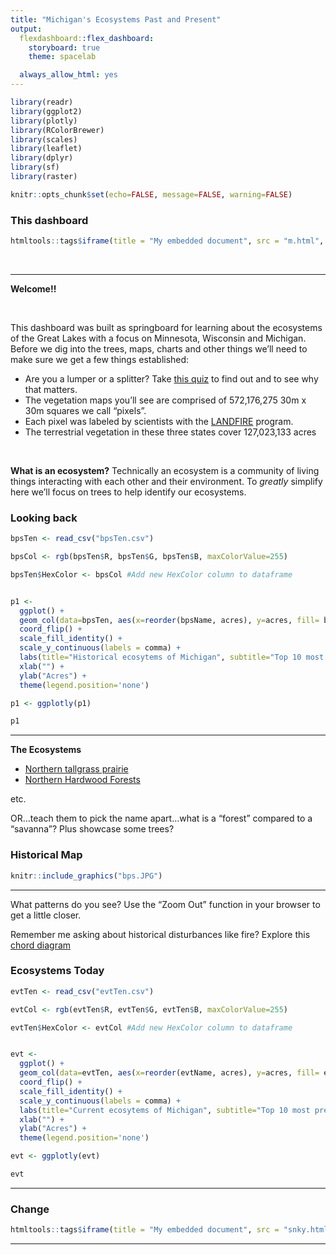 ```yaml
---
title: "Michigan's Ecosystems Past and Present"
output: 
  flexdashboard::flex_dashboard:
    storyboard: true
    theme: spacelab

  always_allow_html: yes
---
```




```r
library(readr)
library(ggplot2)
library(plotly)
library(RColorBrewer)
library(scales)
library(leaflet)
library(dplyr)
library(sf)
library(raster)

```







```r
knitr::opts_chunk$set(echo=FALSE, message=FALSE, warning=FALSE)
```


### This dashboard {data-commentary-width=400}


```r
htmltools::tags$iframe(title = "My embedded document", src = "m.html", frameborder = "0", width = "100%", height="800")
```

<br>

*** 

**Welcome!!**

<br>

This dashboard was built as springboard for learning about the ecosystems of the Great Lakes with a focus on Minnesota, Wisconsin and Michigan.  Before we dig into the trees, maps, charts and other things we'll need to make sure we get a few things established:

* Are you a lumper or a splitter?  Take [this quiz](./Lumper-Splitter (1).docx){target='blank'} to find out and to see why that matters. 
* The vegetation maps you'll see are comprised of 572,176,275 30m x 30m squares we call "pixels".  
* Each pixel was labeled by scientists with the [LANDFIRE](www.landfire.gov) program.  
* The terrestrial vegetation in these three states cover 127,023,133 acres 

<br>

**What is an ecosystem?**
Technically an ecosystem is a community of living things interacting with each other and their environment.  To *greatly* simplify here we'll focus on trees to help identify our ecosystems.  





### Looking back {data-commentary-width=400}

```r
bpsTen <- read_csv("bpsTen.csv")

bpsCol <- rgb(bpsTen$R, bpsTen$G, bpsTen$B, maxColorValue=255)

bpsTen$HexColor <- bpsCol #Add new HexColor column to dataframe


p1 <-
  ggplot() +
  geom_col(data=bpsTen, aes(x=reorder(bpsName, acres), y=acres, fill= bpsTen$HexColor)) +
  coord_flip() +
  scale_fill_identity() +
  scale_y_continuous(labels = comma) +
  labs(title="Historical ecosytems of Michigan", subtitle="Top 10 most prevelent ecosystems just prior to European Settlement") +
  xlab("") +
  ylab("Acres") +
  theme(legend.position='none') 

p1 <- ggplotly(p1) 

p1

```

*** 
**The Ecosystems**

* [Northern tallgrass prairie](https://www.nps.gov/tapr/learn/nature/a-complex-prairie-ecosystem.htm){target='blank'}
* [Northern Hardwood Forests](https://en.wikipedia.org/wiki/Northern_hardwood_forest){target='blank'}

etc.

OR...teach them to pick the name apart...what is a "forest" compared to a "savanna"?  Plus showcase some trees?



### Historical Map {data-commentary-width=400}


```r
knitr::include_graphics("bps.JPG")
```

*** 

What patterns do you see?  Use the "Zoom Out" function in your browser to get a little closer.

Remember me asking about historical disturbances like fire?  Explore this [chord diagram](distChord .html)


### Ecosystems Today {data-commentary-width=400}

```r
evtTen <- read_csv("evtTen.csv")

evtCol <- rgb(evtTen$R, evtTen$G, evtTen$B, maxColorValue=255)

evtTen$HexColor <- evtCol #Add new HexColor column to dataframe


evt <-
  ggplot() +
  geom_col(data=evtTen, aes(x=reorder(evtName, acres), y=acres, fill= evtTen$HexColor)) +
  coord_flip() +
  scale_fill_identity() +
  scale_y_continuous(labels = comma) +
  labs(title="Current ecosytems of Michigan", subtitle="Top 10 most prevelent modern ecosystems") +
  xlab("") +
  ylab("Acres") +
  theme(legend.position='none') 

evt <- ggplotly(evt) 

evt

```

*** 

### Change {data-commentary-width=400}



```r

htmltools::tags$iframe(title = "My embedded document", src = "snky.html", frameborder = "0", width = "100%", height="500")
```

***
